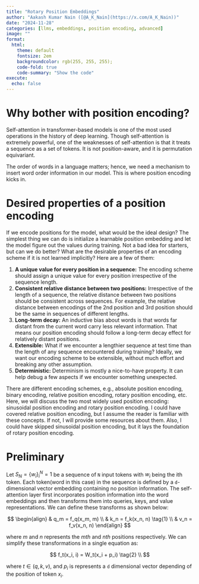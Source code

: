 ```yaml
---
title: "Rotary Position Embeddings"
author: "Aakash Kumar Nain ([@A_K_Nain](https://x.com/A_K_Nain))"
date: "2024-11-28"
categories: [llms, embeddings, position encoding, advanced]
image: ""
format:
  html:
    theme: default
    fontsize: 2em
    backgroundcolor: rgb(255, 255, 255);
    code-fold: true
    code-summary: "Show the code"
execute: 
  echo: false
---
```


# Why bother with position encoding?

Self-attention in transformer-based models is one of the most used operations in the history of deep
learning. Though self-attention is extremely powerful, one of the weaknesses of self-attention is that
it treats a sequence as a set of tokens. It is not position-aware, and it is permutation equivariant. 

The order of words in a language matters; hence, we need a mechanism to insert word order information
in our model. This is where position encoding kicks in.


# Desired properties of a position encoding

If we encode positions for the model, what would be the ideal design? The simplest thing we can do is
initialize a learnable position embedding and let the model figure out the values during training. Not a
bad idea for starters, but can we do better? What are the desirable properties of an encoding scheme if it
is not learned implicitly? Here are a few of them:

1. **A unique value for every position in a sequence:** The encoding scheme should assign a unique value
for every position irrespective of the sequence length. 
2. **Consistent relative distance between two positions:** Irrespective of the length of a sequence, the
relative distance between two positions should be consistent across sequences. For example, the relative
distance between encodings of the 2nd position and 3rd position should be the same in sequences of
different lengths. 
3. **Long-term decay:** An inductive bias about words is that words far distant from the current word
carry less relevant information. That means our position encoding should follow a long-term decay effect
for relatively distant positions.
4. **Extensible:** What if we encounter a lengthier sequence at test time than the length of any sequence
encountered during training? Ideally, we want our encoding scheme to be extensible, without much effort
and breaking any other assumption.
5. **Deterministic:** Determinism is mostly a nice-to-have property. It can help debug a few aspects if
we encounter something unexpected.


There are different encoding schemes, e.g., absolute position encoding, binary encoding, relative
position encoding, rotary position encoding, etc. Here, we will discuss the two most widely used position
encoding: sinusoidal position encoding and rotary position encoding. I could have covered relative
position encoding, but I assume the reader is familiar with these concepts. If not, I will provide some
resources about them. Also, I could have skipped sinusoidal position encoding, but it lays the foundation
of rotary position encoding.


# Preliminary

Let $S_N=\{w_i\}^N_i=1$ be a sequence of `N` input tokens with $w_i$ being the ith token. Each token(word in this case) in the sequence is defined by a `d`-dimensional vector embedding containing no position information. The self-attention layer first incorporates position information into the word embeddings and then transforms them into queries, keys, and value representations. We can define these
transforms as shown below:

$$
\begin{align}
& q_m = f_q(x_m, m) \\
& k_n = f_k(x_n, n) \tag{1} \\ 
& v_n = f_v(x_n, n) 
\end{align}
$$

where $m$ and $n$ represents the $mth$ and $nth$ positions respectively. We can simplify these
transformations in a single equation as:

$$
f_t(x_i, i) = W_t(x_i + p_i) \tag{2} \\
$$

where $t \in (q, k, v)$, and $p_i$ is represents a `d` dimensional vector depending of the position of token $x_i$.

